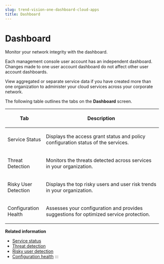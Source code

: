 ```yaml
---
slug: trend-vision-one-dashboard-cloud-apps
title: Dashboard
---
```

# Dashboard

Monitor your network integrity with the dashboard.

Each management console user account has an independent dashboard. Changes made to one user account dashboard do not affect other user account dashboards.

View aggregated or separate service data if you have created more than one organization to administer your cloud services across your corporate network.

The following table outlines the tabs on the **Dashboard** screen.

<table>
<colgroup>
<col style="width: 25%" />
<col style="width: 75%" />
</colgroup>
<thead>
<tr>
<th><p>Tab</p></th>
<th><p>Description</p></th>
</tr>
</thead>
<tbody>
<tr>
<td><p>Service Status</p></td>
<td><p>Displays the access grant status and policy configuration status of the services.</p></td>
</tr>
<tr>
<td><p>Threat Detection</p></td>
<td><p>Monitors the threats detected across services in your organization.</p></td>
</tr>
<tr>
<td><p>Risky User Detection</p></td>
<td><p>Displays the top risky users and user risk trends in your organization.</p></td>
</tr>
<tr>
<td><p>Configuration Health</p></td>
<td><p>Assesses your configuration and provides suggestions for optimized service protection.</p></td>
</tr>
</tbody>
</table>

**Related information**

- [Service status](service-status.md "Learn about the status of protection over your services.")
- [Threat detection](threat-detection-cloud-apps.md "Learn about the widgets available on the Threat Detection tab.")
- [Risky user detection](risky-user-detection.md "Learn about the widgets that show the top risky users and user risk trends in your organization.")
- [Configuration health](configuration-health.md "Learn about the widgets available on the Configuration Health tab.")
:::
